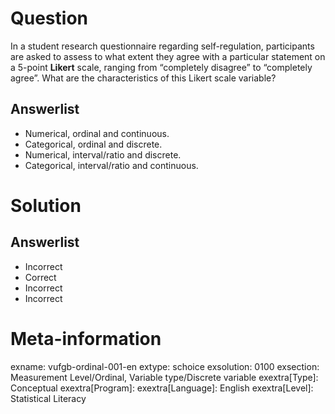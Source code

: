 Question
========
  
In a student research questionnaire regarding self-regulation, participants are asked to assess to what extent they agree with a particular
statement on a 5-point **Likert** scale, ranging from "completely disagree" to "completely agree". What are the characteristics of this Likert scale
variable?
  
Answerlist
----------
* Numerical, ordinal and continuous.
* Categorical, ordinal and discrete.
* Numerical, interval/ratio and discrete.
* Categorical, interval/ratio and continuous.
  
Solution
========
  
Answerlist
----------
* Incorrect
* Correct
* Incorrect
* Incorrect

Meta-information
================
exname: vufgb-ordinal-001-en
extype: schoice
exsolution: 0100
exsection: Measurement Level/Ordinal, Variable type/Discrete variable
exextra[Type]: Conceptual
exextra[Program]: 
exextra[Language]: English
exextra[Level]: Statistical Literacy